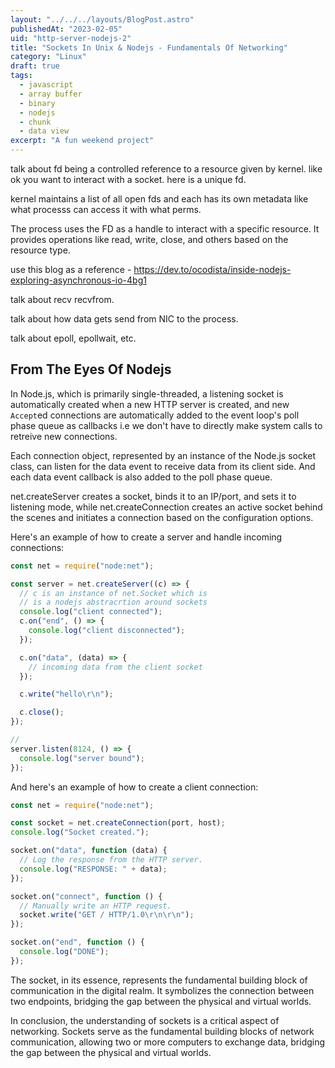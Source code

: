 ```yaml
---
layout: "../../../layouts/BlogPost.astro"
publishedAt: "2023-02-05"
uid: "http-server-nodejs-2"
title: "Sockets In Unix & Nodejs - Fundamentals Of Networking"
category: "Linux"
draft: true
tags:
  - javascript
  - array buffer
  - binary
  - nodejs
  - chunk
  - data view
excerpt: "A fun weekend project"
---
```


talk about fd being a controlled reference to a resource given by kernel. like ok you want to interact with a socket.
here is a unique fd.

kernel maintains a list of all open fds and each has its own metadata like what processs can access it with what perms.

The process uses the FD as a handle to interact with a specific resource. It provides operations like read, write, close, and others based on the resource type.

use this blog as a reference - https://dev.to/ocodista/inside-nodejs-exploring-asynchronous-io-4bg1

talk about recv recvfrom.

talk about how data gets send from NIC to the process.

talk about epoll, epollwait, etc.

## From The Eyes Of Nodejs

In Node.js, which is primarily single-threaded, a listening socket is automatically created when a new HTTP server is created, and new `Accept`ed connections are automatically added to the event loop's poll phase queue as callbacks i.e we don't have to directly make system calls to retreive new connections.

Each connection object, represented by an instance of the Node.js socket class, can listen for the data event to receive data from its client side. And each data event callback is also added to the poll phase queue.

net.createServer creates a socket, binds it to an IP/port, and sets it to listening mode, while net.createConnection creates an active socket behind the scenes and initiates a connection based on the configuration options.

Here's an example of how to create a server and handle incoming connections:

```js
const net = require("node:net");

const server = net.createServer((c) => {
  // c is an instance of net.Socket which is
  // is a nodejs abstracrtion around sockets
  console.log("client connected");
  c.on("end", () => {
    console.log("client disconnected");
  });

  c.on("data", (data) => {
    // incoming data from the client socket
  });

  c.write("hello\r\n");

  c.close();
});

//
server.listen(8124, () => {
  console.log("server bound");
});
```

And here's an example of how to create a client connection:

```js
const net = require("node:net");

const socket = net.createConnection(port, host);
console.log("Socket created.");

socket.on("data", function (data) {
  // Log the response from the HTTP server.
  console.log("RESPONSE: " + data);
});

socket.on("connect", function () {
  // Manually write an HTTP request.
  socket.write("GET / HTTP/1.0\r\n\r\n");
});

socket.on("end", function () {
  console.log("DONE");
});
```

The socket, in its essence, represents the fundamental building block of communication in the digital realm. It symbolizes the connection between two endpoints, bridging the gap between the physical and virtual worlds.

In conclusion, the understanding of sockets is a critical aspect of networking. Sockets serve as the fundamental building blocks of network communication, allowing two or more computers to exchange data, bridging the gap between the physical and virtual worlds.

